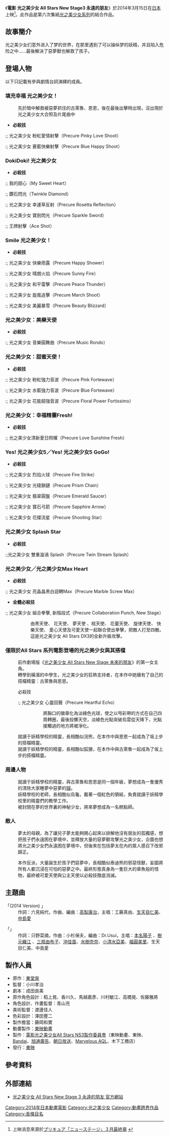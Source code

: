 {{Variant-hktw}}
{{infobox film
|name               = 光之美少女 All Stars New Stage3 永遠的朋友
|original_name      = {{lang|ja|映画 プリキュアオールスターズNew Stage3 永遠のともだち}}
|director           = 小川孝治
|writer             = 成田良美
|starring           = 
|distributor        = {{flagicon|JPN}} [[東映|東映]]
|released           = {{flagicon|JPN}} 2014年3月15日
|runtime            = 
|country            = {{JPN}}
|language           = 日語
|preceded_by        = 電影 [[光之美少女_All_Stars_New_Stage2_心之朋友|光之美少女 All Stars New Stage2 心之朋友]]
|followed_by        = 電影 [[光之美少女_All_Stars_春之嘉年華♪|光之美少女 All Stars 春之嘉年華♪]]
}}

《'''電影 光之美少女 All Stars New Stage3 永遠的朋友'''》於2014年3月15日在[[日本|日本]]上映<ref>上映消息來源於[http://www.nikkansports.com/entertainment/news/f-et-tp0-20131026-1209446.html プリキュア「ニューステージ」３月最終章] {{Wayback|url=http://www.nikkansports.com/entertainment/news/f-et-tp0-20131026-1209446.html |date=20131103204055 }}</ref>。此作品是第六次集結[[光之美少女系列|光之美少女系列]]的結合作品。

==故事簡介==
光之美少女们意外进入了梦的世界，在那里遇到了可以操纵梦的妖精，并且陷入危险之中......最後解決了惡夢獸也解救了孩子。

== 登場人物 ==
以下只記載有參與劇情台詞演繹的成員。
=== 填充幸福 光之美少女！ ===
; {{nihongo|愛乃惠／可愛天使|愛乃めぐみ／キュアラブリー|Cure Lovely}}
: {{配音2|JP|[[中島愛|中島愛]]}}
; {{nihongo|白雪姬／公主天使|白雪ひめ／キュアプリンセス|Cure Princess}}
: {{配音2|JP|[[潘惠美|潘惠美]]}}
; {{nihongo|大森悠子／蜂蜜天使|大森ゆうこ／キュアハニー|Cure Honey}}
:先於暗中解救被惡夢抓住的古萊魯、恩恩，後在最後出擊時出現，沒出現於光之美少女大合照及片尾曲中
; {{nihongo|絲帶|リボン|Ribbon}}
: {{配音2|JP|[[松井菜櫻子|松井菜櫻子]]}}
; {{nihongo|蔚藍|ブルー|Blue}}
: {{配音2|JP|[[山本匠馬|山本匠馬]]}}

*'''必殺技'''
:; 光之美少女 粉紅愛情射擊（Precure Pinky Love Shoot）
:; 光之美少女 蒼藍快樂射擊（Precure Blue Happy Shoot）

=== DokiDoki! 光之美少女 ===
; {{nihongo|相田愛／愛心天使|相田マナ／キュアハート|Cure Heart}}
: {{配音2|JP|[[生天目仁美|生天目仁美]]}}
; {{nihongo|菱川六花／鑽石天使|菱川六花／キュアダイヤモンド|Cure Diamond}}
: {{配音2|JP|[[壽美菜子|壽美菜子]]}}
; {{nihongo|四葉愛麗絲／幸運草天使|四葉ありす／キュアロゼッタ|Cure Rosetta}}
: {{配音2|JP|[[淵上舞_(聲優)|淵上舞]]}}
; {{nihongo|劍崎真琴／聖劍天使|剣崎真琴／キュアソード|Cure Sword}}
: {{配音2|JP|[[宮本佳那子|宮本佳那子]]}}
; {{nihongo|圓亞久里／王牌天使|円 亜久里／キュアエース|Cure Ace}}
: {{配音2|JP|[[釘宮理惠|釘宮理惠]]}}
; {{nihongo|夏露露|シャルル|Charles}}
: {{配音2|JP|[[西原久美子|西原久美子]]}}
; {{nihongo|艾艾|アイちゃん|Ai}}
: {{配音2|JP|[[今井由香|今井由香]]}}

*'''必殺技'''
:; 我的甜心（My Sweet Heart）
:; 鑽石閃光（Twinkle Diamond）
:; 光之美少女 幸運草反射（Precure Rosetta Reflection）
:;  光之美少女 寶劍閃光（Precure Sparkle Sword）
:; 王牌射擊（Ace Shot）

=== Smile 光之美少女！ ===
; {{nihongo|星空幸／快樂天使|星空みゆき／キュアハッピー|Cure Happy}}
: {{配音2|JP|[[福圓美里|福圓美里]]}}
; {{nihongo|黃瀨彌生／和平天使|黃瀬やよい／キュアピース|Cure Peace}}
: {{配音2|JP|[[金元壽子|金元壽子]]}}
; {{nihongo|綠川直／旋風天使|緑川なお／キュアマーチ|Cure March}}
: {{配音2|JP|[[井上麻里奈|井上麻里奈]]}}

*'''必殺技'''
:; 光之美少女 快樂雨露（Precure Happy Shower）
:; 光之美少女 晴朗火焰（Precure Sunny Fire）
:; 光之美少女 和平雷擊（Precure Peace Thunder）
:; 光之美少女 旋風追擊（Precure March Shoot）
:; 光之美少女 美麗暴雪（Precure Beauty Blizzard）

=== 光之美少女：美樂天使 ===
; {{nihongo|北條音／旋律天使|北條響／キュアメロヂイ|Cure Melody}}
: {{配音2|JP|[[小清水亞美|小清水亞美]]}}

*'''必殺技'''
:; 光之美少女 音樂圓舞曲（Precure Music Rondo）

=== 光之美少女：甜蜜天使！ ===
; {{nihongo|花咲蕾／花蕾天使|花咲つぼみ／キュアブロッサム|Cure Blossom}}
: {{配音2|JP|[[水樹奈奈|水樹奈奈]]}}
; {{nihongo|來海繪理香／海洋天使|来海えりか／キュアマリン|Cure Marine}}
: {{配音2|JP|[[水澤史繪|水澤史繪]]}}

*'''必殺技'''
:; 光之美少女 粉紅強力音波（Precure Pink Fortewave）
:; 光之美少女 水藍強力音波（Precure Blue Fortewave）
:; 光之美少女 花能超強音波（Precure Floral Power Fortissimo）

=== 光之美少女：幸福精靈Fresh! ===
; {{nihongo|桃園愛／桃天使／愛情精靈|桃園ラブ（LOVE）／キュアピーチ|Cure Peach}}
: {{配音2|JP|[[沖佳苗|沖佳苗]]}}

*'''必殺技'''
:; 光之美少女清新愛日照耀（Precure Love Sunshine Fresh）

=== Yes! 光之美少女5／Yes! 光之美少女5 GoGo! ===
; {{nihongo|夢原望／夢天使|夢原のぞみ／キュアドリーム|Cure Dream}}
: {{配音2|JP|[[三瓶由布子|三瓶由布子]]}}
; {{nihongo|夏木玲／火天使|夏木りん／キュアルージュ|Cure Rouge}}
: {{配音2|JP|[[竹內順子|竹內順子]]}}
; {{nihongo|春日野麗／-{星}-天使|春日野うらら／キュアレモネード|Cure Lemonade}}
: {{配音2|JP|[[伊瀨茉莉也|伊瀨茉莉也]]}}
; {{nihongo|秋元小町／-{冰}-天使|秋元こまち／キュアミント|Cure Mint}}
: {{配音2|JP|[[永野愛|永野愛]]}}
; {{nihongo|水無月-{香戀}-／水天使|水無月かれん／キュアアクア|Cure Aqua}}
: {{配音2|JP|[[前田愛_(配音員)|前田愛]]}}
; {{nihongo|米露／美美野來未／紫天使|ミルク／美々野くるみ／ミルキィローズ|Milk／Milky Rose}}
: {{配音2|JP|[[仙台惠理|仙台惠理]]}}

*'''必殺技'''
:; 光之美少女 烈焰火球（Precure Fire Strike）
:; 光之美少女 光稜鎖鏈（Precure Prism Chain）
:; 光之美少女 翡翠圓盤（Precure Emerald Saucer）
:; 光之美少女 寶石弓箭（Precure Sapphire Arrow）
:; 光之美少女 花蝶流星（Precure Shooting Star）

=== 光之美少女 Splash Star ===
;{{nihongo|日向咲／花天使／月天使|日向さき／キュアブルーム／キュアブライト|Cure Bloom／Cure Bright}}
: {{配音2|JP|[[樹元織江|樹元織江]]}}
;{{nihongo|美翔舞／舞天使／風天使|美翔まい／キュアイーグレット／キュアウィンディ|Cure Egret／Cure Windy}}
: {{配音2|JP|[[榎本溫子|榎本溫子]]}}

*'''必殺技'''
:;光之美少女 雙重漩渦 Splash（Precure Twin Stream Splash）

=== 光之美少女／光之美少女Max Heart ===
;{{nihongo|美墨渚／黑天使|美墨なぎさ／キュアブラック|Cure Black}}
: {{配音2|JP|[[本名陽子|本名陽子]]}}
;{{nihongo|雪城穗乃香／雪天使|雪城ほのか／キュアホワイト|Cure White}}
: {{配音2|JP|[[野上尤加奈|野上尤加奈]]}}

* '''必殺技'''
:; 光之美少女 亮晶晶黑白迴轉Max（Precure Marble Screw Max）
* '''全體必殺技'''
:; 光之美少女 組合拳擊, 新階段式（Precure Collaboration Punch, New Stage）
:: 由黑天使、 花天使、 夢天使 、桃天使、 花蕾天使、 旋律天使、 快樂天使、 愛心天使及可愛天使一起聯合使出拳擊，把敵人打至四散。這是光之美少女 All Stars DX3的全新升級攻擊。

=== 僅限於All Stars 系列電影登場的光之美少女與其搭檔 ===
; {{nihongo|坂上步美／回聲天使|坂上 あゆみ／キュアエコー|Cure Echo}}
: {{配音2|JP|[[能登麻美子|能登麻美子]]}}
: 前作劇場版《[[光之美少女_All_Stars_New_Stage_未來的朋友|光之美少女 All Stars New Stage 未來的朋友]]》的第一女主角。
: 轉學到橫濱的中學生，光之美少女的狂熱支持者，在本作中她擁有了自己的搭檔精靈：古萊魯與恩恩。
:;必殺技
::; 光之美少女 心靈回聲（Precure Heartful Echo）
::: 將胸口的徽章化為淡綠色光球，使之以甩彩帶的方式在自己四周轉圈，最後投擲天空，淡綠色光點突破烏雲從天降下，光點接觸過的地方將被淨化。
; {{nihongo|古萊魯|グレル|Geleru}}
: {{配音2|JP|[[愛河里花子|愛河里花子]]}}
: 就讀于妖精學校的精靈，長相酷似浣熊，在本作中與恩恩一起成為了坂上步的搭檔精靈。
; {{nihongo|恩恩|エンエン|En-En}}
: {{配音2|JP|[[玉川砂記子|玉川砂記子]]}}
: 就讀于妖精學校的精靈，長相酷似狐狸，在本作中與古萊魯一起成為了坂上步的搭檔精靈。

=== 周邊人物 ===
; {{nihongo|夢太|ユメタ|Yumeta}}
: {{配音2|JP|[[吉田小南美|吉田小南美]]}}
: 就讀于妖精學校的精靈，與古萊魯和恩恩是同一個年級，夢想成為一隻優秀的清除大家睡夢中惡夢的[[貘_(妖怪)|貘]]。
; {{nihongo|妖精學校老師|妖精学校の先生}}
: {{配音2|JP|[[菊池正美|菊池正美]]}}
: 妖精學校的老師，長相酷似烏龜，戴著一個紅色的領結，負責就讀于妖精學校里的精靈們的教學工作。
; {{nihongo|奈美|奈美}}
: {{配音2|JP|[[剛力彩芽|剛力彩芽]]}}
: 被封閉在夢的世界裏的神秘少女，將來夢想成為一名糕點師。

=== 敵人 ===
; {{nihongo|瑪亞姆|マアム|Maamu}}
: {{配音2|JP|[[平野文|平野文]]}}
: 夢太的母親，為了讓兒子夢太能夠開心起來以排解他沒有朋友的孤獨感，想把孩子們永遠困在夢境中，並釋放大量的惡夢獸攻擊光之美少女，企圖也想將光之美少女們永遠困在夢境中，但後來在包括夢太在內的眾人感召下改邪歸正。

; {{nihongo|惡夢獸|悪夢獣|Nightmare Monster}}
: {{配音2|JP|[[野澤雅子|野澤雅子]]、[[菊池正美|菊池正美]]（最終形態）}}
: 本作反派，大量誕生於孩子們惡夢中，長相酷似泰迪熊的邪惡怪獸，妄圖將所有人都沉浸在可怕的惡夢之中。最終形態真身為一隻巨大的章魚般的怪物，最終被可愛天使與公主天使以必殺技徹底消滅。

==主題曲==
; 「{{lang|ja|プリキュア～永遠のともだち～}}(2014 Version) 」
: 作詞：六{{lang|ja|ツ}}見純代，作曲、編曲：[[高梨康治|高梨康治]]，主唱：工藤真由、[[生天目仁美|生天目仁美]]、[[中島愛|中島愛]]

; 「{{lang|ja|プリキュア・メモリ (映画バージョン)}}」
: 作詞：只野菜摘，作曲：小杉保夫，編曲：Dr.Usui，主唱：[[本名陽子|本名陽子]] 、[[樹元織江|樹元織江]] 、[[三瓶由布子|三瓶由布子]]、[[沖佳苗|沖佳苗]]、[[水樹奈奈|水樹奈奈]]、[[小清水亞美|小清水亞美]]、[[福圓美里|福圓美里]]、生天目仁美、中島愛

==製作人員==
* 原作：[[東堂泉|東堂泉]]
* 監督：小川孝治
* 劇本：成田良美
* 原作角色設計：稻上晃、香川久、馬越嘉彥、川村敏江、高橋晃、佐藤雅將
* 角色設計、作畫監督：青山充
* 美術監督：渡邊佳人
* 色彩設計：澤田豐二
* 製作擔當：藤岡和實
* 動畫製作：[[東映動畫|東映動畫]]
* 製作：[[製作委員會方式|電影光之美少女All Stars NS3製作委員會]]（東映動畫、東映、[[Bandai|Bandai]]、[[旭通廣告|旭通廣告]]、[[朝日放送|朝日放送]]、[[Marvelous_AQL|Marvelous AQL]]、木下工務店）
* 發行：[[東映|東映]]

== 參考資料 ==
{{Reflist}}

==外部連結==
* {{ja}}[http://www.toei-anim.co.jp/movie/2014_precure_allstars/ 光之美少女 All Stars New Stage 3 永遠的朋友 官方網站]{{Wayback|url=http://www.toei-anim.co.jp/movie/2014_precure_allstars/ |date=20141227045702 }}

{{Pretty Cure}}
{{DEFAULTSORT:Pretty Cure All Stars New Stage}}
[[Category:2014年日本動畫電影|Category:2014年日本動畫電影]]
[[Category:光之美少女|Category:光之美少女]]
[[Category:動畫跨界作品|Category:動畫跨界作品]]
[[Category:長條目名|Category:長條目名]]
